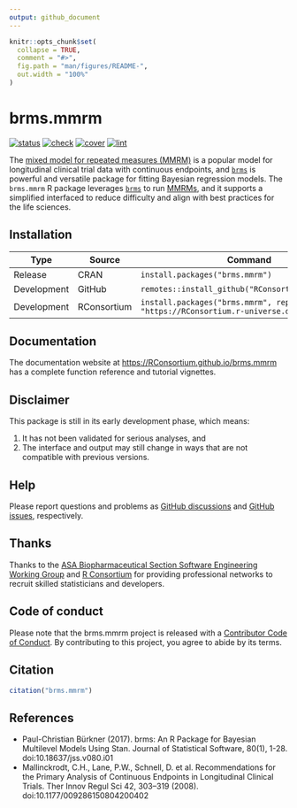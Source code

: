 ```yaml
---
output: github_document
---
```


```r
knitr::opts_chunk$set(
  collapse = TRUE,
  comment = "#>",
  fig.path = "man/figures/README-",
  out.width = "100%"
)
```

# brms.mmrm

<!--
[![CRAN](https://www.r-pkg.org/badges/version/brms.mmrm)](https://CRAN.R-project.org/package=brms.mmrm)
-->
[![status](https://www.repostatus.org/badges/latest/wip.svg)](https://www.repostatus.org/#wip)
[![check](https://github.com/RConsortium/brms.mmrm/workflows/check/badge.svg)](https://github.com/RConsortium/brms.mmrm/actions?query=workflow%3Acheck)
[![cover](https://github.com/RConsortium/brms.mmrm/workflows/cover/badge.svg)](https://github.com/RConsortium/brms.mmrm/actions?query=workflow%3Acover)
[![lint](https://github.com/RConsortium/brms.mmrm/workflows/lint/badge.svg)](https://github.com/RConsortium/brms.mmrm/actions?query=workflow%3Alint)

The [mixed model for repeated measures (MMRM)](https://link.springer.com/article/10.1177/009286150804200402) is a popular model for longitudinal clinical trial data with continuous endpoints, and [`brms`](https://paul-buerkner.github.io/brms/) is powerful and versatile package for fitting Bayesian regression models. The `brms.mmrm` R package leverages [`brms`](https://paul-buerkner.github.io/brms/) to run [MMRMs](https://link.springer.com/article/10.1177/009286150804200402), and it supports a simplified interfaced to reduce difficulty and align with best practices for the life sciences.

## Installation

Type | Source | Command
---|---|---
Release | CRAN | `install.packages("brms.mmrm")`
Development | GitHub | `remotes::install_github("RConsortium/brms.mmrm")`
Development | RConsortium | `install.packages("brms.mmrm", repos = "https://RConsortium.r-universe.dev")`

## Documentation

The documentation website at <https://RConsortium.github.io/brms.mmrm> has a complete function reference and tutorial vignettes.

## Disclaimer

This package is still in its early development phase, which means:

1. It has not been validated for serious analyses, and
2. The interface and output may still change in ways that are not compatible with previous versions.

## Help

Please report questions and problems as [GitHub discussions](https://github.com/RConsortium/brms.mmrm) and [GitHub issues](https://github.com/RConsortium/brms.mmrm), respectively.

## Thanks

Thanks to the [ASA Biopharmaceutical Section Software Engineering Working Group](https://rconsortium.github.io/asa-biop-swe-wg/) and [R Consortium](https://www.r-consortium.org/) for providing professional networks to recruit skilled statisticians and developers.

## Code of conduct

Please note that the brms.mmrm project is released with a [Contributor Code of Conduct](https://contributor-covenant.org/version/2/1/CODE_OF_CONDUCT.html). By contributing to this project, you agree to abide by its terms.

## Citation

```r
citation("brms.mmrm")
```

## References

* Paul-Christian Bürkner (2017). brms: An R Package for Bayesian
  Multilevel Models Using Stan.
  Journal of Statistical Software, 80(1), 1-28.
  doi:10.18637/jss.v080.i01
* Mallinckrodt, C.H., Lane, P.W., Schnell, D. et al.
  Recommendations for the Primary Analysis of Continuous Endpoints
  in Longitudinal Clinical Trials.
  Ther Innov Regul Sci 42, 303–319 (2008).
  doi:10.1177/009286150804200402

